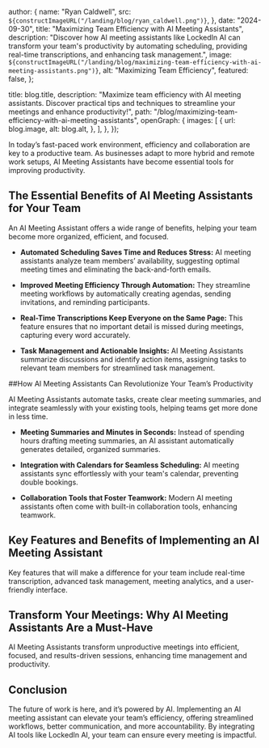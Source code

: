 
  author: {
    name: "Ryan Caldwell",
    src: `${constructImageURL("/landing/blog/ryan_caldwell.png")}`,
  },
  date: "2024-09-30",
  title: "Maximizing Team Efficiency with AI Meeting Assistants",
  description:
    "Discover how AI meeting assistants like LockedIn AI can transform your team's productivity by automating scheduling, providing real-time transcriptions, and enhancing task management.",
  image: `${constructImageURL("/landing/blog/maximizing-team-efficiency-with-ai-meeting-assistants.png")}`,
  alt: "Maximizing Team Efficiency",
  featured: false,
};

  title: blog.title,
  description:
    "Maximize team efficiency with AI meeting assistants. Discover practical tips and techniques to streamline your meetings and enhance productivity!",
  path: "/blog/maximizing-team-efficiency-with-ai-meeting-assistants",
  openGraph: {
    images: [
      {
        url: blog.image,
        alt: blog.alt,
      },
    ],
  },
});

In today’s fast-paced work environment, efficiency and collaboration are key to a productive team. As businesses adapt to more hybrid and remote work setups, AI Meeting Assistants have become essential tools for improving productivity.

## The Essential Benefits of AI Meeting Assistants for Your Team

An AI Meeting Assistant offers a wide range of benefits, helping your team become more organized, efficient, and focused.

- **Automated Scheduling Saves Time and Reduces Stress:** AI meeting assistants analyze team members’ availability, suggesting optimal meeting times and eliminating the back-and-forth emails.

- **Improved Meeting Efficiency Through Automation:** They streamline meeting workflows by automatically creating agendas, sending invitations, and reminding participants.

- **Real-Time Transcriptions Keep Everyone on the Same Page:** This feature ensures that no important detail is missed during meetings, capturing every word accurately.

- **Task Management and Actionable Insights:** AI Meeting Assistants summarize discussions and identify action items, assigning tasks to relevant team members for streamlined task management.

##How AI Meeting Assistants Can Revolutionize Your Team’s Productivity

AI Meeting Assistants automate tasks, create clear meeting summaries, and integrate seamlessly with your existing tools, helping teams get more done in less time.

- **Meeting Summaries and Minutes in Seconds:** Instead of spending hours drafting meeting summaries, an AI assistant automatically generates detailed, organized summaries.

- **Integration with Calendars for Seamless Scheduling:** AI meeting assistants sync effortlessly with your team's calendar, preventing double bookings.

- **Collaboration Tools that Foster Teamwork:** Modern AI meeting assistants often come with built-in collaboration tools, enhancing teamwork.

## Key Features and Benefits of Implementing an AI Meeting Assistant

Key features that will make a difference for your team include real-time transcription, advanced task management, meeting analytics, and a user-friendly interface.

## Transform Your Meetings: Why AI Meeting Assistants Are a Must-Have

AI Meeting Assistants transform unproductive meetings into efficient, focused, and results-driven sessions, enhancing time management and productivity.

## Conclusion

The future of work is here, and it’s powered by AI. Implementing an AI meeting assistant can elevate your team’s efficiency, offering streamlined workflows, better communication, and more accountability. By integrating AI tools like LockedIn AI, your team can ensure every meeting is impactful.
